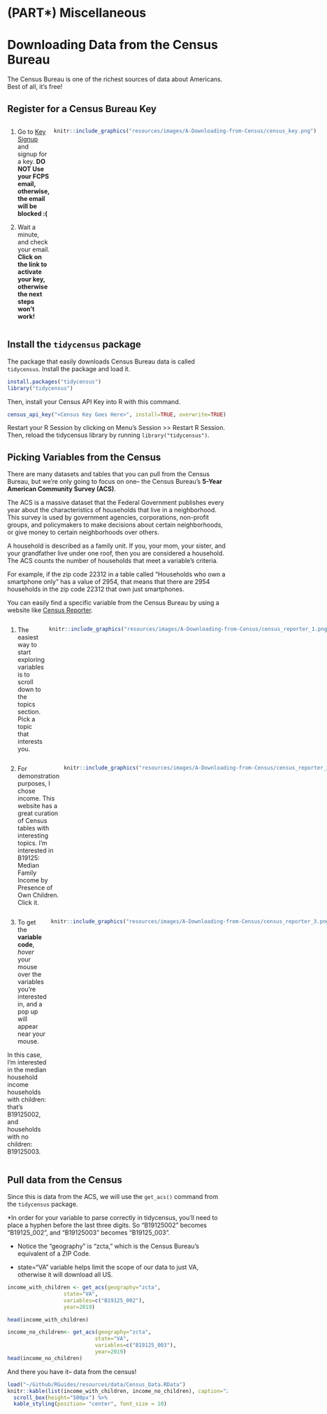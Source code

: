 # (PART\*) Miscellaneous {.unnumbered}

# Downloading Data from the Census Bureau {-}

The Census Bureau is one of the richest sources of data about Americans. Best of all, it's free! 

## Register for a Census Bureau Key {-}

::: {style="display: grid; grid-template-columns: 1fr 1fr; grid-column-gap: 10px;"}
<div>

1. Go to [Key Signup](https://api.census.gov/data/key_signup.html) and signup for a key. **DO NOT Use your FCPS email, otherwise, the email will be blocked :(**

2. Wait a minute, and check your email. **Click on the link to activate your key, otherwise the next steps won't work!**
</div>

<div>

```r
knitr::include_graphics("resources/images/A-Downloading-from-Census/census_key.png")
```
</div>
:::

## Install the `tidycensus` package {-}

The package that easily downloads Census Bureau data is called `tidycensus`. Install the package and load it.

```r
install.packages("tidycensus")
library("tidycensus")
```

Then, install your Census API Key into R with this command.

```r
census_api_key("<Census Key Goes Here>", install=TRUE, overwrite=TRUE)
```

Restart your R Session by clicking on Menu's Session >> Restart R Session. Then, reload the tidycensus library by running `library("tidycensus")`.

## Picking Variables from the Census {-}

There are many datasets and tables that you can pull from the Census Bureau, but we're only going to focus on one-- the Census Bureau’s **5-Year American Community Survey (ACS)**.

The ACS is a massive dataset that the Federal Government publishes every year about the characteristics of households that live in a neighborhood. This survey is used by government agencies, corporations, non-profit groups, and policymakers to make decisions about certain neighborhoods, or give money to certain neighborhoods over others. 

A household is described as a family unit. If you, your mom, your sister, and your grandfather live under one roof, then you are considered a household. The ACS counts the number of households that meet a variable’s criteria. 

For example, if the zip code 22312 in a table called “Households who own a smartphone only” has a value of 2954, that means that there are 2954 households in the zip code 22312 that own just smartphones. 

You can easily find a specific variable from the Census Bureau by using a website like [Census Reporter](https://censusreporter.org/). 

::: {style="display: grid; grid-template-columns: 1fr 1fr; grid-column-gap: 10px;"}
<div>
1. The easiest way to start exploring variables is to scroll down to the topics section. Pick a topic that interests you.
</div>

<div>
```r
knitr::include_graphics("resources/images/A-Downloading-from-Census/census_reporter_1.png")
```
</div>

:::

::: {style="display: grid; grid-template-columns: 1fr 1fr; grid-column-gap: 10px;"}
<div>
2. For demonstration purposes, I chose income. This website has a great curation of Census tables with interesting topics. I’m interested in B19125: Median Family Income by Presence of Own Children. Click it. 
</div>

<div>
```r
knitr::include_graphics("resources/images/A-Downloading-from-Census/census_reporter_2.png")
```
</div>
:::

::: {style="display: grid; grid-template-columns: 1fr 1fr; grid-column-gap: 10px;"}
<div>
3. To get the **variable code**, *hover* your mouse over the variables you’re interested in, and a pop up will appear near your mouse. 

In this case, I’m interested in the median household income households with children: that’s B19125002, and households with no children: B19125003. 
</div>
<div>
```r
knitr::include_graphics("resources/images/A-Downloading-from-Census/census_reporter_3.png")
```
</div>
:::

## Pull data from the Census {-}

Since this is data from the ACS, we will use the `get_acs()` command from the `tidycensus` package.

:::{.rmdwarning}
*In order for your variable to parse correctly in tidycensus, you’ll need to place a hyphen before the last three digits. So “B19125002” becomes “B19125_002”, and “B19125003” becomes “B19125_003”.
:::

* Notice the "geography" is "zcta," which is the Census Bureau's equivalent of a ZIP Code. 

* state="VA" variable helps limit the scope of our data to just VA, otherwise it will download all US.

```r
income_with_children <- get_acs(geography="zcta",
                  state="VA",
                  variables=c("B19125_002"),
                  year=2019)

head(income_with_children)

income_no_children<- get_acs(geography="zcta",
                            state="VA",
                            variables=c("B19125_003"),
                            year=2019)
head(income_no_children)
```

And there you have it-- data from the census!

```r
load("~/Github/RGuides/resources/data/Census_Data.RData")
knitr::kable(list(income_with_children, income_no_children), caption="Zip Code Data for Household Income for Households with Children, and Without Children", booktabs=TRUE) %>%
  scroll_box(height="500px") %>%
  kable_styling(position= "center", font_size = 10)
```